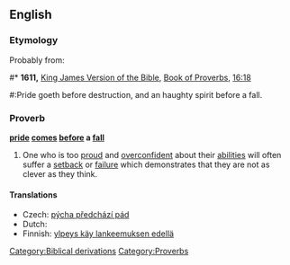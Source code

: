 ==English==

===Etymology===
Probably from:
#* '''1611,''' [[w:King James Version of the Bible|King James Version of the Bible]], [[w:Book of Proverbs|Book of Proverbs]], [[s:Bible (King James)/Proverbs#Chapter 16|16:18]]
#:Pride goeth before destruction, and an haughty spirit before a fall.

===Proverb===
'''[[pride]] [[comes]] [[before]] a [[fall]]'''

# One who is too [[proud]] and [[overconfident]] about their [[abilities]] will often suffer a [[setback]] or [[failure]] which demonstrates that they are not as clever as they think.

====Translations====
* Czech: [[pýcha předchází pád]]
* Dutch: {{t|nl|hoogmoed komt voor de val}}
* Finnish: [[ylpeys käy lankeemuksen edellä]]

[[Category:Biblical derivations]]
[[Category:Proverbs]]